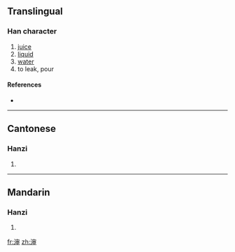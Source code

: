 {{also|瀋|沈}}
==Translingual==

===Han character===
{{Han char|rn=85|rad=水|as=08|sn=11|four=|canj=水十中中 (EJLL)}}

# [[juice]]
# [[liquid]]
# [[water]]
# to leak, pour

====References====
* {{Han ref|kx=0633.371|hdz=31661.021|uh=6E16|ud=28182}}

----

==Cantonese==

===Hanzi===
{{yue-hanzi|jyut=|y=sam2|tra=瀋}}

# {{defn|Cantonese|sort=水08}}

----

==Mandarin==

===Hanzi===
{{cmn-hanzi|tra=瀋|pin=[[shěn]] ([[shen3]])|wg=shen<sup>3</sup>}}

# {{defn|Mandarin|sort=水08}}

[[fr:渖]]
[[zh:渖]]